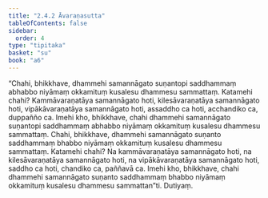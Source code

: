 ```yaml
---
title: "2.4.2 Āvaraṇasutta"
tableOfContents: false
sidebar:
  order: 4
type: "tipitaka"
basket: "su"
book: "a6"
---
```



<DynamicBreadcrumb />

<Division number="86" book="a6">

<Paragraph number="687" book="a6">
“Chahi, bhikkhave, dhammehi samannāgato suṇantopi saddhammaṃ abhabbo niyāmaṃ okkamituṃ kusalesu dhammesu sammattaṃ. Katamehi chahi? Kammāvaraṇatāya samannāgato hoti, kilesāvaraṇatāya samannāgato hoti, vipākāvaraṇatāya samannāgato hoti, assaddho ca hoti, acchandiko ca, duppañño ca. Imehi kho, bhikkhave, chahi dhammehi samannāgato suṇantopi saddhammaṃ abhabbo niyāmaṃ okkamituṃ kusalesu dhammesu sammattaṃ.
</Paragraph>

<Paragraph number="688" book="a6">
Chahi, bhikkhave, dhammehi samannāgato suṇanto saddhammaṃ bhabbo niyāmaṃ okkamituṃ kusalesu dhammesu sammattaṃ. Katamehi chahi? Na kammāvaraṇatāya samannāgato hoti, na kilesāvaraṇatāya samannāgato hoti, na vipākāvaraṇatāya samannāgato hoti, saddho ca hoti, chandiko ca, paññavā ca. Imehi kho, bhikkhave, chahi dhammehi samannāgato suṇanto saddhammaṃ bhabbo niyāmaṃ okkamituṃ kusalesu dhammesu sammattan”ti.

</Paragraph>
</Division>

<Paragraph number="689" type="center" book="a6">
Dutiyaṃ.
</Paragraph>